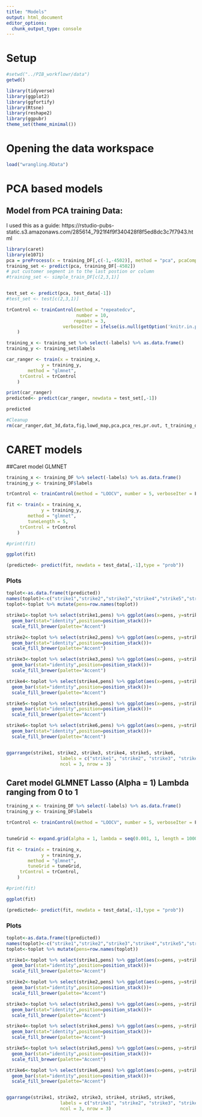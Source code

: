 ```yaml
---
title: "Models"
output: html_document
editor_options: 
  chunk_output_type: console
---
```


# Setup
```r
#setwd("../PIB_workflowr/data")
getwd()
```

```r
library(tidyverse)
library(ggplot2)
library(ggfortify)
library(Rtsne)
library(reshape2)
library(ggpubr)
theme_set(theme_minimal())
```

# Opening the data workspace
```r
load("wrangling.RData")
```

# PCA based models
## Model from PCA training Data:
I used this as a guide: https://rstudio-pubs-static.s3.amazonaws.com/285614_7921f4f9f340428f8f5ed8dc3c7f7943.html
```r
library(caret)
library(e1071)
pca = preProcess(x = training_DF[,c(-1,-4502)], method = "pca", pcaComp = 35)
training_set <- predict(pca, training_DF[-4502])
# put customer segment in to the last postion or column
#training_set <- simple_train_DF[c(2,3,1)]


test_set <- predict(pca, test_data[-1])
#test_set <- test[c(2,3,1)]

trControl <- trainControl(method = "repeatedcv", 
                          number = 10, 
                         repeats = 3, 
                     verboseIter = ifelse(is.null(getOption('knitr.in.progress')), FALSE, FALSE) # This crazy line is to show progress when you run the code but hide it when knitting.
    )

training_x <- training_set %>% select(-labels) %>% as.data.frame()
training_y <- training_set$labels

car_ranger <- train(x = training_x, 
             y = training_y, 
        method = "glmnet",
     trControl = trControl
    )

print(car_ranger)
predicted<- predict(car_ranger, newdata = test_set[,-1])

predicted
```


```r
#Cleanup
rm(car_ranger,dat_3d,data,fig,lowd_map,pca,pca_res,pr.out, t_training_data1, t_training_data2, t_training_data3, test, test_pca, test_set, training_data1, training_data2, training_data3,training_set, training_x,trControl,tsne, avector, labels, names, predicted, training_y,var_explained)
```



# CARET models
##Caret model GLMNET
```r
training_x <- training_DF %>% select(-labels) %>% as.data.frame()
training_y <- training_DF$labels

trControl <- trainControl(method = "LOOCV", number = 5, verboseIter = F)

fit <- train(x = training_x, 
             y = training_y, 
        method = "glmnet",
        tuneLength = 5,
     trControl = trControl
    )

#print(fit)

ggplot(fit)

(predicted<- predict(fit, newdata = test_data[,-1],type = "prob"))
```

### Plots
```r

toplot<-as.data.frame(t(predicted))
names(toplot)<-c("strike1","strike2","strike3","strike4","strike5","strike6")
toplot<-toplot %>% mutate(pens=row.names(toplot))

strike1<-toplot %>% select(strike1,pens) %>% ggplot(aes(x=pens, y=strike1, fill=pens)) +
  geom_bar(stat="identity",position=position_stack())+
  scale_fill_brewer(palette="Accent")

strike2<-toplot %>% select(strike2,pens) %>% ggplot(aes(x=pens, y=strike2, fill=pens)) +
  geom_bar(stat="identity",position=position_stack())+
  scale_fill_brewer(palette="Accent")

strike3<-toplot %>% select(strike3,pens) %>% ggplot(aes(x=pens, y=strike3, fill=pens)) +
  geom_bar(stat="identity",position=position_stack())+
  scale_fill_brewer(palette="Accent")

strike4<-toplot %>% select(strike4,pens) %>% ggplot(aes(x=pens, y=strike4, fill=pens)) +
  geom_bar(stat="identity",position=position_stack())+
  scale_fill_brewer(palette="Accent")

strike5<-toplot %>% select(strike5,pens) %>% ggplot(aes(x=pens, y=strike5, fill=pens)) +
  geom_bar(stat="identity",position=position_stack())+
  scale_fill_brewer(palette="Accent")

strike6<-toplot %>% select(strike6,pens) %>% ggplot(aes(x=pens, y=strike6, fill=pens)) +
  geom_bar(stat="identity",position=position_stack())+
  scale_fill_brewer(palette="Accent")


ggarrange(strike1, strike2, strike3, strike4, strike5, strike6,
                    labels = c("strike1", "strike2", "strike3", "strike4", "strike5", "strike6"),
                    ncol = 3, nrow = 3)
```



## Caret model GLMNET Lasso (Alpha = 1) Lambda ranging from 0 to 1
```r
training_x <- training_DF %>% select(-labels) %>% as.data.frame()
training_y <- training_DF$labels

trControl <- trainControl(method = "LOOCV", number = 5, verboseIter = F)


tuneGrid <- expand.grid(alpha = 1, lambda = seq(0.001, 1, length = 1000))

fit <- train(x = training_x, 
             y = training_y, 
        method = "glmnet",
        tuneGrid = tuneGrid,
     trControl = trControl,
    )

#print(fit)

ggplot(fit)

(predicted<- predict(fit, newdata = test_data[,-1],type = "prob"))
```

### Plots
```r

toplot<-as.data.frame(t(predicted))
names(toplot)<-c("strike1","strike2","strike3","strike4","strike5","strike6")
toplot<-toplot %>% mutate(pens=row.names(toplot))

strike1<-toplot %>% select(strike1,pens) %>% ggplot(aes(x=pens, y=strike1, fill=pens)) +
  geom_bar(stat="identity",position=position_stack())+
  scale_fill_brewer(palette="Accent")

strike2<-toplot %>% select(strike2,pens) %>% ggplot(aes(x=pens, y=strike2, fill=pens)) +
  geom_bar(stat="identity",position=position_stack())+
  scale_fill_brewer(palette="Accent")

strike3<-toplot %>% select(strike3,pens) %>% ggplot(aes(x=pens, y=strike3, fill=pens)) +
  geom_bar(stat="identity",position=position_stack())+
  scale_fill_brewer(palette="Accent")

strike4<-toplot %>% select(strike4,pens) %>% ggplot(aes(x=pens, y=strike4, fill=pens)) +
  geom_bar(stat="identity",position=position_stack())+
  scale_fill_brewer(palette="Accent")

strike5<-toplot %>% select(strike5,pens) %>% ggplot(aes(x=pens, y=strike5, fill=pens)) +
  geom_bar(stat="identity",position=position_stack())+
  scale_fill_brewer(palette="Accent")

strike6<-toplot %>% select(strike6,pens) %>% ggplot(aes(x=pens, y=strike6, fill=pens)) +
  geom_bar(stat="identity",position=position_stack())+
  scale_fill_brewer(palette="Accent")


ggarrange(strike1, strike2, strike3, strike4, strike5, strike6,
                    labels = c("strike1", "strike2", "strike3", "strike4", "strike5", "strike6"),
                    ncol = 3, nrow = 3)
```
